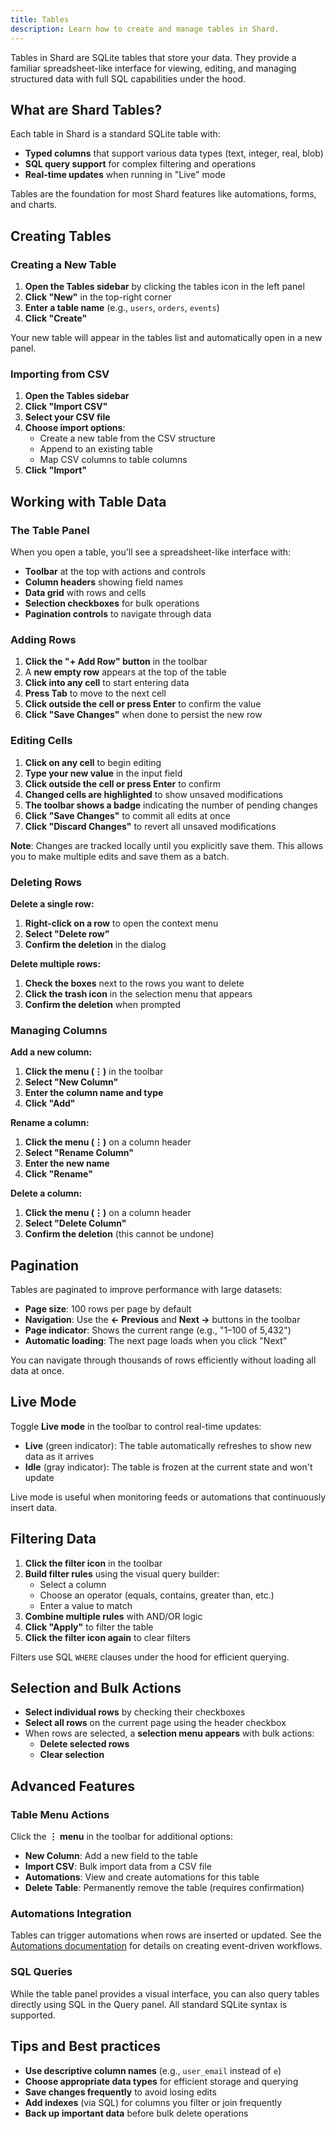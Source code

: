 ```yaml
---
title: Tables
description: Learn how to create and manage tables in Shard.
---
```


Tables in Shard are SQLite tables that store your data. They provide a familiar spreadsheet-like interface for viewing, editing, and managing structured data with full SQL capabilities under the hood.

## What are Shard Tables?

Each table in Shard is a standard SQLite table with:

- **Typed columns** that support various data types (text, integer, real, blob)
- **SQL query support** for complex filtering and operations
- **Real-time updates** when running in "Live" mode

Tables are the foundation for most Shard features like automations, forms, and charts.

## Creating Tables

### Creating a New Table

1. **Open the Tables sidebar** by clicking the tables icon in the left panel
2. **Click "New"** in the top-right corner
3. **Enter a table name** (e.g., `users`, `orders`, `events`)
4. **Click "Create"**

Your new table will appear in the tables list and automatically open in a new panel.

### Importing from CSV

1. **Open the Tables sidebar**
2. **Click "Import CSV"**
3. **Select your CSV file**
4. **Choose import options**:
   - Create a new table from the CSV structure
   - Append to an existing table
   - Map CSV columns to table columns
5. **Click "Import"**

## Working with Table Data

### The Table Panel

When you open a table, you'll see a spreadsheet-like interface with:

- **Toolbar** at the top with actions and controls
- **Column headers** showing field names
- **Data grid** with rows and cells
- **Selection checkboxes** for bulk operations
- **Pagination controls** to navigate through data

### Adding Rows

1. **Click the "+ Add Row" button** in the toolbar
2. A **new empty row** appears at the top of the table
3. **Click into any cell** to start entering data
4. **Press Tab** to move to the next cell
5. **Click outside the cell or press Enter** to confirm the value
6. **Click "Save Changes"** when done to persist the new row

### Editing Cells

1. **Click on any cell** to begin editing
2. **Type your new value** in the input field
3. **Click outside the cell or press Enter** to confirm
4. **Changed cells are highlighted** to show unsaved modifications
5. **The toolbar shows a badge** indicating the number of pending changes
6. **Click "Save Changes"** to commit all edits at once
7. **Click "Discard Changes"** to revert all unsaved modifications

**Note**: Changes are tracked locally until you explicitly save them. This allows you to make multiple edits and save them as a batch.

### Deleting Rows

**Delete a single row:**
1. **Right-click on a row** to open the context menu
2. **Select "Delete row"**
3. **Confirm the deletion** in the dialog

**Delete multiple rows:**
1. **Check the boxes** next to the rows you want to delete
2. **Click the trash icon** in the selection menu that appears
3. **Confirm the deletion** when prompted

### Managing Columns

**Add a new column:**
1. **Click the menu (⋮)** in the toolbar
2. **Select "New Column"**
3. **Enter the column name and type**
4. **Click "Add"**

**Rename a column:**
1. **Click the menu (⋮)** on a column header
2. **Select "Rename Column"**
3. **Enter the new name**
4. **Click "Rename"**

**Delete a column:**
1. **Click the menu (⋮)** on a column header
2. **Select "Delete Column"**
3. **Confirm the deletion** (this cannot be undone)

## Pagination

Tables are paginated to improve performance with large datasets:

- **Page size**: 100 rows per page by default
- **Navigation**: Use the **← Previous** and **Next →** buttons in the toolbar
- **Page indicator**: Shows the current range (e.g., "1–100 of 5,432")
- **Automatic loading**: The next page loads when you click "Next"

You can navigate through thousands of rows efficiently without loading all data at once.

## Live Mode

Toggle **Live mode** in the toolbar to control real-time updates:

- **Live** (green indicator): The table automatically refreshes to show new data as it arrives
- **Idle** (gray indicator): The table is frozen at the current state and won't update

Live mode is useful when monitoring feeds or automations that continuously insert data.

## Filtering Data

1. **Click the filter icon** in the toolbar
2. **Build filter rules** using the visual query builder:
   - Select a column
   - Choose an operator (equals, contains, greater than, etc.)
   - Enter a value to match
3. **Combine multiple rules** with AND/OR logic
4. **Click "Apply"** to filter the table
5. **Click the filter icon again** to clear filters

Filters use SQL `WHERE` clauses under the hood for efficient querying.

## Selection and Bulk Actions

- **Select individual rows** by checking their checkboxes
- **Select all rows** on the current page using the header checkbox
- When rows are selected, a **selection menu appears** with bulk actions:
  - **Delete selected rows**
  - **Clear selection**

## Advanced Features

### Table Menu Actions

Click the **⋮ menu** in the toolbar for additional options:

- **New Column**: Add a new field to the table
- **Import CSV**: Bulk import data from a CSV file
- **Automations**: View and create automations for this table
- **Delete Table**: Permanently remove the table (requires confirmation)

### Automations Integration

Tables can trigger automations when rows are inserted or updated. See the [Automations documentation](/docs/automations) for details on creating event-driven workflows.

### SQL Queries

While the table panel provides a visual interface, you can also query tables directly using SQL in the Query panel. All standard SQLite syntax is supported.

## Tips and Best practices

- **Use descriptive column names** (e.g., `user_email` instead of `e`)
- **Choose appropriate data types** for efficient storage and querying
- **Save changes frequently** to avoid losing edits
- **Add indexes** (via SQL) for columns you filter or join frequently
- **Back up important data** before bulk delete operations
